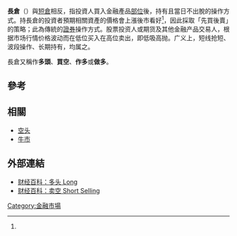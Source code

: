 {{Refimprove|time=2022-04-25T12:10:30+00:00}}
{{金融市場與金融商品側面模板}}

'''長倉'''（{{lang-en|'''long position'''}}）與[[短倉|短倉]]相反，指投資人買入金融產品[[部位_(期貨)|部位]]後，持有且當日不出脫的操作方式。持長倉的投資者預期相關資產的價格會上漲後市看好<ref name="SEC"/>，因此採取「先買後賣」的策略；此為傳統的[[證券|證券]]操作方式。股票投资人或期货及其他金融产品交易人，根据市场行情价格波动而在低位买入在高位卖出，即低吸高抛。广义上，短线抢短、波段操作、长期持有，均属之。

長倉又稱作'''多頭'''、'''買空'''、'''作多'''或'''做多'''。

==參考==
{{Reflist|refs=

<ref name="SEC">{{cite web |title=Stock Purchases and Sales: Long and Short |url=https://www.investor.gov/introduction-investing/basics/how-market-works/stock-purchases-sales-long-short |website=Investor.gov |publisher=U.S. Securities and Exchange Control |access-date=20 May 2019 |archive-date=2019-12-17 |archive-url=https://web.archive.org/web/20191217051901/https://www.investor.gov/introduction-investing/basics/how-market-works/stock-purchases-sales-long-short |dead-url=no }}</ref>

}}

==相關==
* [[空头|空头]]
* [[牛市|牛市]]

==外部連結==
* [https://web.archive.org/web/20070927212647/http://www.caibai.cn/dictionary_terms.php?term_id=973 财经百科：多头 Long]
* [https://web.archive.org/web/20070927212840/http://www.caibai.cn/dictionary_terms.php?term_id=1111 财经百科：卖空 Short Selling]

[[Category:金融市場|Category:金融市場]]